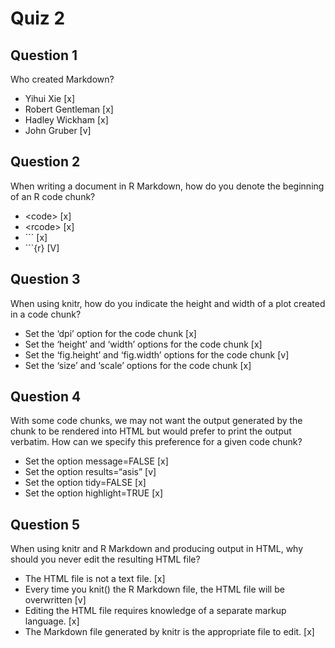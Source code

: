 # Quiz 2

## Question 1

Who created Markdown?

- Yihui Xie             [x]
- Robert Gentleman      [x]
- Hadley Wickham        [x]
- John Gruber           [v]

## Question 2

When writing a document in R Markdown, how do you denote the beginning of an R code chunk?

- \<code\>                [x]
- \<rcode\>               [x]
- ```                   [x]
- ```\{r\}                [V]

## Question 3

When using knitr, how do you indicate the height and width of a plot created in a code chunk?

- Set the 'dpi' option for the code chunk                               [x]
- Set the 'height' and 'width' options for the code chunk               [x]
- Set the 'fig.height' and 'fig.width' options for the code chunk       [v]
- Set the 'size' and 'scale' options for the code chunk                 [x]

## Question 4

With some code chunks, we may not want the output generated by the chunk to be rendered into HTML but would prefer to print the output verbatim. How can we specify this preference for a given code chunk?

- Set the option message=FALSE          [x]
- Set the option results="asis"         [v]
- Set the option tidy=FALSE             [x]
- Set the option highlight=TRUE         [x]

## Question 5

When using knitr and R Markdown and producing output in HTML, why should you never edit the resulting HTML file?

- The HTML file is not a text file.     [x]
- Every time you knit() the R Markdown file, the HTML file will be overwritten                             [v]
- Editing the HTML file requires knowledge of a separate markup language.               [x]
- The Markdown file generated by knitr is the appropriate file to edit. [x]